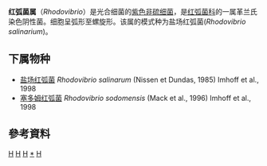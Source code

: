 {{Automatic taxobox
| taxon = Rhodovibrio
| authority = (Nissen et Dundas, 1985) Imhoff et al., 1998
| parent authority = Venkata Ramana et al., 2014
| type_species = ''Rhodovibrio salinarium''
| type_species_authority = (Nissen et Dundas, 1985) Imhoff et al., 1998
}}
'''红弧菌属'''（''Rhodovibrio''）是光合细菌的[[紫色非硫细菌|紫色非硫细菌]]，是[[红弧菌科|红弧菌科]]的一属革兰氏染色阴性菌。细胞呈弧形至螺旋形。该属的模式种为盐场红弧菌(''Rhodovibrio salinarium'')。

==下属物种==
* [[盐场红弧菌|盐场红弧菌]] ''Rhodovibrio salinarum'' (Nissen et Dundas, 1985) Imhoff et al., 1998
* [[塞多姆红弧菌|塞多姆红弧菌]] ''Rhodovibrio sodomensis'' (Mack et al., 1996) Imhoff et al., 1998

==參考資料==
{{Reflist}}

{{Taxonbar}}
[[Category:1998年描述的分类群|H]]
[[Category:紫色非硫细菌|H]]
[[Category:红弧菌科|H]]
[[Category:红弧菌属|*]]
[[Category:革兰氏阴性菌|H]]